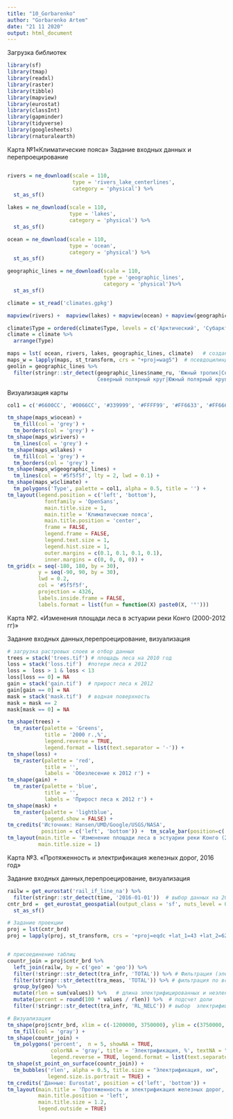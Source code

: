 ```yaml
---
title: "10_Gorbarenko"
author: "Gorbarenko Artem"
date: "21 11 2020"
output: html_document
---
```


Загрузка библиотек
```r
library(sf)
library(tmap)
library(readxl)
library(raster)
library(tibble)
library(mapview)
library(eurostat)
library(classInt)
library(gapminder)
library(tidyverse)
library(googlesheets)
library(rnaturalearth)
```
Карта №1«Климатические пояса» Задание входных данных и перепроецирование

```r
```


```r
rivers = ne_download(scale = 110, 
                     type = 'rivers_lake_centerlines', 
                     category = 'physical') %>% 
  st_as_sf() 

lakes = ne_download(scale = 110, 
                    type = 'lakes', 
                    category = 'physical') %>% 
  st_as_sf()

ocean = ne_download(scale = 110, 
                    type = 'ocean', 
                    category = 'physical') %>% 
  st_as_sf() 

geographic_lines = ne_download(scale = 110, 
                               type = 'geographic_lines', 
                               category = 'physical')%>% 
  st_as_sf() 

climate = st_read('climates.gpkg') 

mapview(rivers) +  mapview(lakes) + mapview(ocean) + mapview(geographic_lines)


```

```r
climate$Type = ordered(climate$Type, levels = c('Арктический', 'Субарктический', 'Умеренный', 'Субтропический', 'Тропический', 'Субэкваториальный', 'Экваториальный')) #для упорядочения названий
climate = climate %>% 
  arrange(Type)

maps = lst( ocean, rivers, lakes, geographic_lines, climate)   # создание списка для возможности общего трансформирования
maps_w = lapply(maps, st_transform, crs = "+proj=wag5")  # псевдоцилиндрическая проекция Вагнера
geolin = geographic_lines %>% 
  filter(stringr::str_detect(geographic_lines$name_ru, 'Южный тропик|Северный тропик|
                             Северный полярный круг|Южный полярный круг')) # для подписей линий
```



Визуализация карты
```r
col1 = c('#6600CC', '#0066CC', '#339999', '#FFFF99', '#FF6633', '#FF6666', '#FF3333') # цвета климатических поясов

tm_shape(maps_w$ocean) +
  tm_fill(col = 'grey') +
  tm_borders(col = 'grey') +
tm_shape(maps_w$rivers) +
  tm_lines(col = 'grey') +
tm_shape(maps_w$lakes) +
  tm_fill(col = 'grey') +
  tm_borders(col = 'grey') +
tm_shape(maps_w$geographic_lines) +
  tm_lines(col = '#5f5f5f', lty = 2, lwd = 0.1) +
tm_shape(maps_w$climate) +
  tm_polygons('Type', palette = col1, alpha = 0.5, title = '') +
tm_layout(legend.position = c('left', 'bottom'),
            fontfamily = 'OpenSans',
            main.title.size = 1,
            main.title = 'Климатические пояса',
            main.title.position = 'center',
            frame = FALSE,
            legend.frame = FALSE,
            legend.text.size = 1,
            legend.hist.size = 1,
            outer.margins = c(0.1, 0.1, 0.1, 0.1),
            inner.margins = c(0, 0, 0, 0)) +
tm_grid(x = seq(-180, 180, by = 30),
          y = seq(-90, 90, by = 30),
          lwd = 0.2,
          col = '#5f5f5f',
          projection = 4326,
          labels.inside.frame = FALSE,
          labels.format = list(fun = function(X) paste0(X, '°')))
```

Карта №2. «Изменения площади леса в эстуарии реки Конго (2000-2012 гг)»

Задание входных данных,перепроецирование, визуализация

```r
# загрузка растровых слоев и отбор данных
trees = stack('trees.tif') # площадь леса на 2010 год
loss = stack('loss.tif')  #потери леса к 2012
loss =  loss > 1 & loss < 13
loss[loss == 0] = NA
gain = stack('gain.tif')  # прирост леса к 2012
gain[gain == 0] = NA
mask = stack('mask.tif')  # водная поверхность
mask = mask == 2
mask[mask == 0] = NA

tm_shape(trees) +
  tm_raster(palette = 'Greens', 
            title = '2000 г.,%',
            legend.reverse = TRUE, 
            legend.format = list(text.separator = '-')) +
tm_shape(loss) +
  tm_raster(palette = 'red', 
            title = '', 
            labels = 'Обезлесение к 2012 г') +
tm_shape(gain) +
  tm_raster(palette = 'blue', 
            title = '', 
            labels = 'Прирост леса к 2012 г') +
tm_shape(mask) +
  tm_raster(palette = 'lightblue',
            legend.show = FALSE) +
tm_credits('Источник: Hansen/UMD/Google/USGS/NASA', 
           position = c('left', 'bottom')) +  tm_scale_bar(position=c('right', 'bottom')) +
tm_layout(main.title = 'Изменение площади леса в эстуарии реки Конго (2000-2012 гг)', 
          main.title.size = 1)
```
Карта №3. «Протяженность и электрификация железных дорог, 2016 год»

Задание входных данных,перепроецирование, визуализация

```r
railw = get_eurostat('rail_if_line_na') %>%
  filter(stringr::str_detect(time, '2016-01-01'))  # выбор данных на 2016 год
cntr_brd =  get_eurostat_geospatial(output_class = 'sf', nuts_level = 0, year = '2016') %>%  # границы стран
  st_as_sf()
```

```r
# Задание проекции
proj = lst(cntr_brd)
proj = lapply(proj, st_transform, crs = '+proj=eqdc +lat_1=43 +lat_2=62')


# присоединение таблиц
countr_join = proj$cntr_brd %>% 
  left_join(railw, by = c('geo' = 'geo')) %>%  
  filter(!stringr::str_detect(tra_infr, 'TOTAL')) %>% # Фильтрация (электрифицированные и неэлектрифицированные)
  filter(stringr::str_detect(tra_meas, 'TOTAL')) %>% # фильтрация по всем видам
  group_by(geo) %>% 
  mutate(rlen = sum(values)) %>%   # длина электрифицированных и неэлектрифицированных
  mutate(percent = round(100 * values / rlen)) %>%  # подсчет доли
  filter(!stringr::str_detect(tra_infr, 'RL_NELC')) # выбор  электрифицированных
```


```r
# Визуализация
tm_shape(proj$cntr_brd, xlim = c(-1200000, 3750000), ylim = c(3750000, 8700000)) +
  tm_fill(col = 'gray') +
tm_shape(countr_join) +
  tm_polygons('percent',  n = 5, showNA = TRUE,
              colorNA = 'gray', title = 'Электрификация, %', textNA = "Нет данных",
              legend.reverse = TRUE, legend.format = list(text.separator = '-')) +
tm_shape(st_point_on_surface(countr_join)) +
  tm_bubbles('rlen', alpha = 0.5, title.size = "Электрификация, км",
             legend.size.is.portrait = TRUE) +
tm_credits('Данные: Eurostat', position = c('left', 'bottom')) +
tm_layout(main.title = 'Протяженность и электрификация железных дорог, 2016 г.',
          main.title.position = 'left',
          main.title.size = 1.2,
          legend.outside = TRUE)
```



